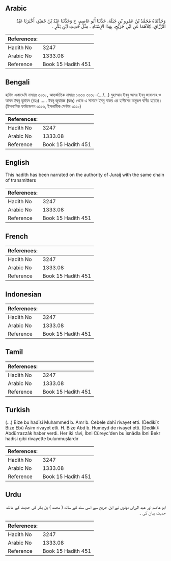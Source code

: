 ## Arabic


<div dir="rtl" lang="ar" style={{fontSize:'larger',backgroundColor:'#f8f9fa',padding:20}}>
وَحَدَّثَنَاهُ مُحَمَّدُ بْنُ عَمْرِو بْنِ جَبَلَةَ، حَدَّثَنَا أَبُو عَاصِمٍ، ح وَحَدَّثَنَا عَبْدُ بْنُ حُمَيْدٍ، أَخْبَرَنَا عَبْدُ الرَّزَّاقِ، كِلاَهُمَا عَنِ ابْنِ جُرَيْجٍ، بِهَذَا الإِسْنَادِ ‏.‏ مِثْلَ حَدِيثِ ابْنِ بَكْرٍ ‏.‏
</div>
<div style={{backgroundColor:'#f8f9fa',padding:20, marginBottom: 10}}><table> <thead> <tr> <th>References:</th> <th></th> </tr> </thead> <tbody><tr><td>Hadith No</td><td>3247</td></tr><tr><td>Arabic No</td><td>1333.08</td></tr><tr><td>Reference</td><td>Book 15 Hadith 451</td></tr></tbody></table></div>

## Bengali


<div dir="ltr" lang="bn" style={{fontSize:'larger',backgroundColor:'#f8f9fa',padding:20}}>
হাদিস একাডেমি নাম্বারঃ ৩১৩৮, আন্তর্জাতিক নাম্বারঃ ১৩৩৩ ৩১৩৮-(.../...) মুহাম্মাদ ইবনু আমর ইবনু জাবালাহ ও আবদ ইবনু হুমায়দ (রহঃ) ..... ইবনু জুরায়জ (রহঃ) থেকে এ সানাদে ইবনু বাকর এর হাদীসের অনুরূপ বর্ণিত হয়েছে। (ইসলামিক ফাউন্ডেশন ৩১১৩, ইসলামীক সেন্টার ৩১১০)
</div>
<div style={{backgroundColor:'#f8f9fa',padding:20, marginBottom: 10}}><table> <thead> <tr> <th>References:</th> <th></th> </tr> </thead> <tbody><tr><td>Hadith No</td><td>3247</td></tr><tr><td>Arabic No</td><td>1333.08</td></tr><tr><td>Reference</td><td>Book 15 Hadith 451</td></tr></tbody></table></div>

## English


<div dir="ltr" lang="en" style={{fontSize:'larger',backgroundColor:'#f8f9fa',padding:20}}>
This hadith has been narrated on the authority of Juraij with the same chain of transmitters
</div>
<div style={{backgroundColor:'#f8f9fa',padding:20, marginBottom: 10}}><table> <thead> <tr> <th>References:</th> <th></th> </tr> </thead> <tbody><tr><td>Hadith No</td><td>3247</td></tr><tr><td>Arabic No</td><td>1333.08</td></tr><tr><td>Reference</td><td>Book 15 Hadith 451</td></tr></tbody></table></div>

## French


<div dir="ltr" lang="fr" style={{fontSize:'larger',backgroundColor:'#f8f9fa',padding:20}}>

</div>
<div style={{backgroundColor:'#f8f9fa',padding:20, marginBottom: 10}}><table> <thead> <tr> <th>References:</th> <th></th> </tr> </thead> <tbody><tr><td>Hadith No</td><td>3247</td></tr><tr><td>Arabic No</td><td>1333.08</td></tr><tr><td>Reference</td><td>Book 15 Hadith 451</td></tr></tbody></table></div>

## Indonesian


<div dir="ltr" lang="id" style={{fontSize:'larger',backgroundColor:'#f8f9fa',padding:20}}>

</div>
<div style={{backgroundColor:'#f8f9fa',padding:20, marginBottom: 10}}><table> <thead> <tr> <th>References:</th> <th></th> </tr> </thead> <tbody><tr><td>Hadith No</td><td>3247</td></tr><tr><td>Arabic No</td><td>1333.08</td></tr><tr><td>Reference</td><td>Book 15 Hadith 451</td></tr></tbody></table></div>

## Tamil


<div dir="ltr" lang="ta" style={{fontSize:'larger',backgroundColor:'#f8f9fa',padding:20}}>

</div>
<div style={{backgroundColor:'#f8f9fa',padding:20, marginBottom: 10}}><table> <thead> <tr> <th>References:</th> <th></th> </tr> </thead> <tbody><tr><td>Hadith No</td><td>3247</td></tr><tr><td>Arabic No</td><td>1333.08</td></tr><tr><td>Reference</td><td>Book 15 Hadith 451</td></tr></tbody></table></div>

## Turkish


<div dir="ltr" lang="tr" style={{fontSize:'larger',backgroundColor:'#f8f9fa',padding:20}}>
(…) Bize bu hadîsi Muhammed b. Amr b. Cebele dahî rivayet etti. (Dediki): Bize Ebû Âsim rivayet etli. H. Bize Abd b. Humeyd de rivayet etti. (Dediki): Abdürrazzâk haber verdi. Her iki râvi, İbni Cüreyc'den bu isnâdla İbni Bekr hadisi gibi rivayette bulunmuşlardır
</div>
<div style={{backgroundColor:'#f8f9fa',padding:20, marginBottom: 10}}><table> <thead> <tr> <th>References:</th> <th></th> </tr> </thead> <tbody><tr><td>Hadith No</td><td>3247</td></tr><tr><td>Arabic No</td><td>1333.08</td></tr><tr><td>Reference</td><td>Book 15 Hadith 451</td></tr></tbody></table></div>

## Urdu


<div dir="rtl" lang="ur" style={{fontSize:'larger',backgroundColor:'#f8f9fa',padding:20}}>
ابو عاصم اور عبد الرزاق دونوں نے ابن جریج سے اسی سند کے ساتھ ( محمد ) بن بکر کی حدیث کے مانند حدیث بیان کی ۔
</div>
<div style={{backgroundColor:'#f8f9fa',padding:20, marginBottom: 10}}><table> <thead> <tr> <th>References:</th> <th></th> </tr> </thead> <tbody><tr><td>Hadith No</td><td>3247</td></tr><tr><td>Arabic No</td><td>1333.08</td></tr><tr><td>Reference</td><td>Book 15 Hadith 451</td></tr></tbody></table></div>